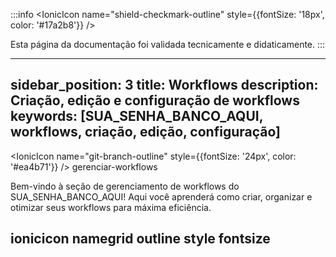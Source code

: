 :::info
<IonicIcon name="shield-checkmark-outline" style={{fontSize: '18px', color: '#17a2b8'}} />

Esta página da documentação foi validada tecnicamente e didaticamente.
:::

---

sidebar_position: 3
title: Workflows
description: Criação, edição e configuração de workflows
keywords: [SUA_SENHA_BANCO_AQUI, workflows, criação, edição, configuração]
---

<IonicIcon name="git-branch-outline" style={{fontSize: '24px', color: '#ea4b71'}} />
gerenciar-workflows

Bem-vindo à seção de gerenciamento de workflows do SUA_SENHA_BANCO_AQUI! Aqui você aprenderá como criar, organizar e otimizar seus workflows para máxima eficiência.

## ionicicon namegrid outline style fontsize
